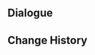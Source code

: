 {{Genius Invokation TCG Stage
|title        = Oasis Guardian's Contemplation
|type         = Friendly Fracas
|group        = Tavern Challenge
|character    = Baobab
|requirement  = 9
|introduction = "Meow..." "Some cats can sense beings of great majesty, keeping an honest and respectful distance. Some even dare not make the slightest noise with their claws so that they may avoid disturbing the other party..."<br>{{color|bp|Special Rule: This opponent engages in a Duel with you rather than an Adventure Challenge. The Guardian of Apep's Oasis is immune to Frozen, Stun, and Petrification, and starts with the Talent Card "A Thousand Young" equipped. It will also heal itself for 1 HP at the start of every Round and Discard 1 "Awaken, My Kindred" card from its Hand.}}
|objective_1  = Achieve victory
|reward_1     = Guardian of Apep's Oasis*1
|objective_2  = Achieve victory within 5 Rounds
|reward_2     = A Thousand Young*1
|objective_3  = Achieve victory with characters defeated less than twice during the battle
|reward_3     = A Thousand Young*1
|lineup       = Guardian of Apep's Oasis#15
|action       = Kusava;Kusava;Central Laboratory Ruins;Central Laboratory Ruins;Sir Arthur;Sir Arthur;Setaria;Setaria;Liyue Harbor Wharf;Liyue Harbor Wharf;Treasure-Seeking Seelie;Treasure-Seeking Seelie;Heart of Khvarena's Brilliance;Heart of Khvarena's Brilliance;Underwater Treasure Hunt;Underwater Treasure Hunt;Taroumaru;Taroumaru;Strategize;Strategize;Liben;Liben;Chang the Ninth;Chang the Ninth;Weeping Willow of the Lake;Weeping Willow of the Lake;Countdown to the Show: 3;Countdown to the Show: 3;Jade Chamber;Jade Chamber
}}

==Dialogue==
{{tx}}

==Change History==
{{Change History|4.7}}